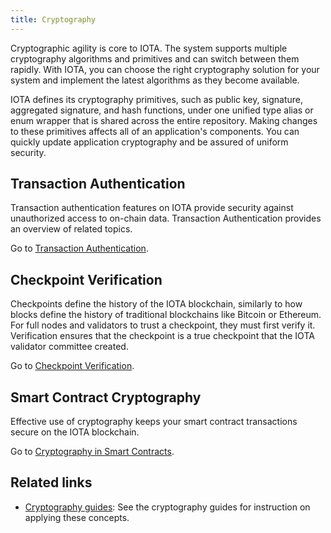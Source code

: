 ```yaml
---
title: Cryptography
---
```


Cryptographic agility is core to IOTA. The system supports multiple cryptography algorithms and primitives and can switch between them rapidly. With IOTA, you can choose the right cryptography solution for your system and implement the latest algorithms as they become available.

IOTA defines its cryptography primitives, such as public key, signature, aggregated signature, and hash functions, under one unified type alias or enum wrapper that is shared across the entire repository. Making changes to these primitives affects all of an application's components. You can quickly update application cryptography and be assured of uniform security.

## Transaction Authentication

Transaction authentication features on IOTA provide security against unauthorized access to on-chain data. Transaction Authentication provides an overview of related topics.

Go to [Transaction Authentication](./cryptography/transaction-auth.mdx).

## Checkpoint Verification

Checkpoints define the history of the IOTA blockchain, similarly to how blocks define the history of traditional blockchains like Bitcoin or Ethereum.
For full nodes and validators to trust a checkpoint, they must first verify it. Verification ensures that the checkpoint is a true checkpoint that the IOTA validator committee created.

Go to [Checkpoint Verification](./cryptography/checkpoint-verification.mdx).

## Smart Contract Cryptography

Effective use of cryptography keeps your smart contract transactions secure on the IOTA blockchain.

Go to [Cryptography in Smart Contracts](./cryptography/on-chain.mdx).

## Related links

- [Cryptography guides](cryptography/on-chain.mdx): See the cryptography guides for instruction on applying these concepts.